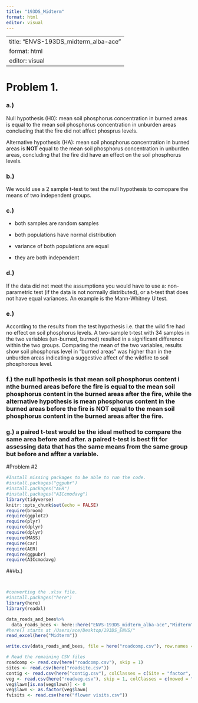 ```yaml
---
title: "193DS_Midterm"
format: html
editor: visual
---
```


---
title: "ENVS-193DS_midterm_alba-ace"
format: html
editor: visual
---

# Problem 1.

### a.)

Null hypothesis (H0): mean soil phosphorus concentration in burned areas is equal to the mean soil phosphorus concentration in unburden areas concluding that the fire did not affect phosprus levels.

Alternative hypothesis (HA): mean soil phosphorus concentration in burned areas is **NOT** equal to the mean soil phosphorus concentration in unburden areas, concluding that the fire did have an effect on the soil phosphorus levels.

### b.)

We would use a 2 sample t-test to test the null hypothesis to comopare the means of two independent groups.

### c.)

-   both samples are random samples

-   both populations have normal distribution

-   variance of both populations are equal

-   they are both independent

### d.)

If the data did not meet the assumptions you would have to use a: non-parametric test (if the data is not normally distributed), or a t-test that does not have equal variances. An example is the Mann-Whitney U test.

### e.)

According to the results from the test hypothesis i.e. that the wild fire had no effect on soil phosphorus levels. A two-sample t-test with 34 samples in the two variables (un-burned, burned) resulted in a significant difference within the two groups. Comparing the mean of the two variables, results show soil phosphorus level in "burned areas" was higher than in the unburden areas indicating a suggestive affect of the wildfire to soil phosphorous level.

### f.) the null hpothesis is that mean soil phosphorus content i nthe burned areas before the fire is equal to the mean soil phosphorus content in the burned areas after the fire, while the alternative hypothesis is mean phosphorus content in the burned areas before the fire is NOT equal to the mean soil phosphorus content in the burned areas after the fire.

### g.) a paired t-test would be the ideal method to compare the same area before and after. a paired t-test is best fit for assessing data that has the same means from the same group but before and affter a variable.

#Problem #2

```r
#Install missing packages to be able to run the code. 
#install.packages("ggpubr")
#install.packages("AER")
#install.packages("AICcmodavg")
library(tidyverse)
knitr::opts_chunk$set(echo = FALSE)
require(broom)
require(ggplot2)
require(plyr)
require(dplyr)
require(dplyr)
require(MASS)
require(car)
require(AER)
require(ggpubr)
require(AICcmodavg)
```

###b.)

```r
```


```r
```


```r
#converting the .xlsx file. 
#install.packages("here")
library(here)
library(readxl)

data_roads_and_bees%>%
  data_roads_bees <- here::here("ENVS-193DS_midterm_alba-ace","Midterm","Data-Roads_and_Bees_2020.xlsx") 
#here() starts at /Users/ace/Desktop/193DS_ENVS/"
read_excel(here("Midterm"))

write.csv(data_roads_and_bees, file = here("roadcomp.csv"), row.names = FALSE)
```


```r
# Read the remaining CSV files
roadcomp <- read.csv(here("roadcomp.csv"), skip = 1)
sites <- read.csv(here("roadsite.csv"))
contig <- read.csv(here("contig.csv"), colClasses = c(Site = "factor", type = "factor"))
veg <- read.csv(here("roadveg.csv"), skip = 1, colClasses = c(mowed = "factor", flowers = "factor", seminatural = "factor", weed = "factor"))
veg$lawn[is.na(veg$lawn)] <- 0
veg$lawn <- as.factor(veg$lawn)
fvisits <- read.csv(here("flower visits.csv"))






```
